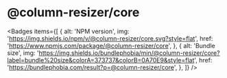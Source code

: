 
# @column-resizer/core

<Badges
  items={[
    {
      alt: 'NPM version',
      img: 'https://img.shields.io/npm/v/@column-resizer/core.svg?style=flat',
      href: 'https://www.npmjs.com/package/@column-resizer/core',
    },
    {
      alt: 'Bundle size',
      img: 'https://img.shields.io/bundlephobia/min/@column-resizer/core?label=bundle%20size&colorA=373737&colorB=0A70E9&style=flat',
      href: 'https://bundlephobia.com/result?p=@column-resizer/core',
    },
  ]}
/>

